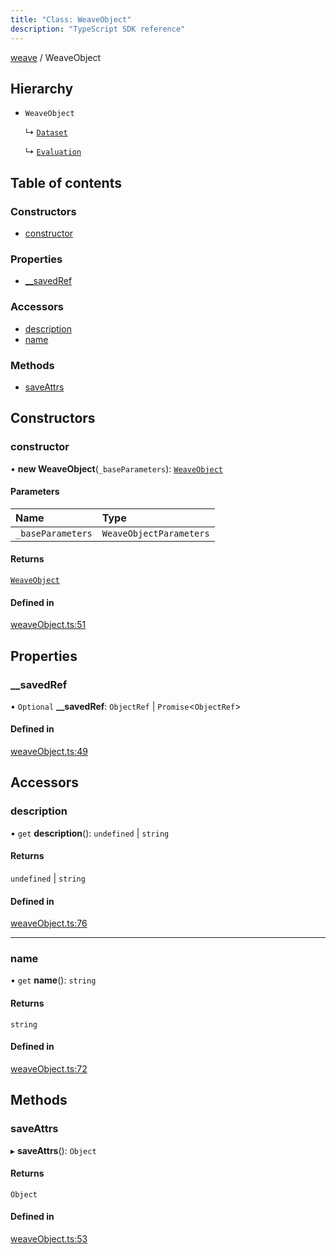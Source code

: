 ```yaml
---
title: "Class: WeaveObject"
description: "TypeScript SDK reference"
---
```


[weave](../index) / WeaveObject



## Hierarchy

- `WeaveObject`

  ↳ [`Dataset`](./Dataset)

  ↳ [`Evaluation`](./Evaluation)

## Table of contents

### Constructors

- [constructor](./WeaveObject#constructor)

### Properties

- [\_\_savedRef](./WeaveObject#__savedref)

### Accessors

- [description](./WeaveObject#description)
- [name](./WeaveObject#name)

### Methods

- [saveAttrs](./WeaveObject#saveattrs)

## Constructors

### constructor

• **new WeaveObject**(`_baseParameters`): [`WeaveObject`](./WeaveObject)

#### Parameters

| Name | Type |
| :------ | :------ |
| `_baseParameters` | `WeaveObjectParameters` |

#### Returns

[`WeaveObject`](./WeaveObject)

#### Defined in

[weaveObject.ts:51](https://github.com/wandb/weave/blob/5d9590d2658eeb69c9c9f04342e107bf9a0a4c90/sdks/node/src/weaveObject.ts#L51)

## Properties

### \_\_savedRef

• `Optional` **\_\_savedRef**: `ObjectRef` \| `Promise`\<`ObjectRef`\>

#### Defined in

[weaveObject.ts:49](https://github.com/wandb/weave/blob/5d9590d2658eeb69c9c9f04342e107bf9a0a4c90/sdks/node/src/weaveObject.ts#L49)

## Accessors

### description

• `get` **description**(): `undefined` \| `string`

#### Returns

`undefined` \| `string`

#### Defined in

[weaveObject.ts:76](https://github.com/wandb/weave/blob/5d9590d2658eeb69c9c9f04342e107bf9a0a4c90/sdks/node/src/weaveObject.ts#L76)

___

### name

• `get` **name**(): `string`

#### Returns

`string`

#### Defined in

[weaveObject.ts:72](https://github.com/wandb/weave/blob/5d9590d2658eeb69c9c9f04342e107bf9a0a4c90/sdks/node/src/weaveObject.ts#L72)

## Methods

### saveAttrs

▸ **saveAttrs**(): `Object`

#### Returns

`Object`

#### Defined in

[weaveObject.ts:53](https://github.com/wandb/weave/blob/5d9590d2658eeb69c9c9f04342e107bf9a0a4c90/sdks/node/src/weaveObject.ts#L53)